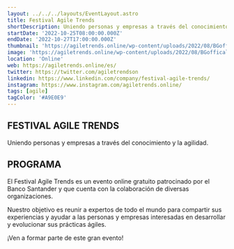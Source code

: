 ```yaml
---
layout: ../../../layouts/EventLayout.astro
title: Festival Agile Trends
shortDescription: Uniendo personas y empresas a través del conocimiento y la agilidad. El Festival Agile Trends es un evento online gratuito patrocinado por el Banco Santander y que cuenta con la colaboración de diversas organizaciones.
startDate: '2022-10-25T08:00:00.000Z'
endDate: '2022-10-27T17:00:00.000Z'
thumbnail: 'https://agiletrends.online/wp-content/uploads/2022/08/BGoffical_01.jpg'
image: 'https://agiletrends.online/wp-content/uploads/2022/08/BGoffical_01.jpg'
location: 'Online'
web: https://agiletrends.online/es/
twitter: https://twitter.com/agiletrendson
linkedin: https://www.linkedin.com/company/festival-agile-trends/
instagram: https://www.instagram.com/agiletrends.online/
tags: [agile]
tagColor: '#A9E0E9'
---
```


## FESTIVAL AGILE TRENDS

Uniendo personas y empresas a través del conocimiento y la agilidad.

## PROGRAMA

El Festival Agile Trends es un evento online gratuito patrocinado por el Banco Santander y que cuenta con la colaboración de diversas organizaciones.

Nuestro objetivo es reunir a expertos de todo el mundo para compartir sus experiencias y ayudar a las personas y empresas interesadas en desarrollar y evolucionar sus prácticas ágiles.

¡Ven a formar parte de este gran evento!

